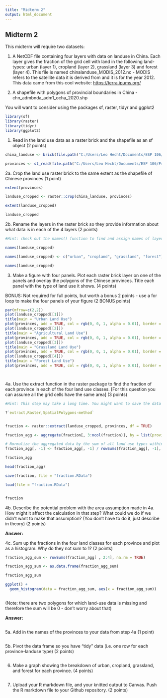 ```yaml
---
title: "Midterm 2"
output: html_document
---
```


## Midterm 2

This midterm will require two datasets:

1. A NetCDF file containing four layers with data on landuse in China. Each layer gives the fraction of the grid cell with land in the following land-types: urban (layer 1), cropland (layer 2), grassland (layer 3) and forest (layer 4). This file is named chinalanduse_MODIS_2012.nc - MODIS refers to the satellite data it is derived from and it is for the year 2012. This data came from this cool website: <https://terra.ipums.org/>

2. A shapefile with polygons of provincial boundaries in China - chn_admbnda_adm1_ocha_2020.shp

You will want to consider using the packages sf, raster, tidyr and ggplot2

```r

library(sf)
library(raster)
library(tidyr)
library(ggplot2)


```

1. Read in the land use data as a raster brick and the shapefile as an sf object (2 points)

```r

china_landuse <- brick(file.path("C:/Users/Leo Hecht/Documents/ESP 106/chinalanduse_MODIS_2012.nc"))

provinces <- st_read(file.path("C:/Users/Leo Hecht/Documents/ESP 106/Province Shapefile/chn_admbnda_adm1_ocha_2020.shp"))


```

2a. Crop the land use raster brick to the same extent as the shapefile of Chinese provinces (1 point)

```r

extent(provinces)

landuse_cropped <- raster::crop(china_landuse, provinces)

extent(landuse_cropped) 

landuse_cropped


```

2b. Rename the layers in the raster brick so they provide information about what data is in each of the 4 layers (2 points)

```r

#Hint: check out the names() function to find and assign names of layers of raster objects

names(landuse_cropped)

names(landuse_cropped) <- c("urban", "cropland", "grassland", "forest")

names(landuse_cropped)


```

3. Make a figure with four panels. Plot each raster brick layer on one of the panels and overlay the polygons of the Chinese provinces. Title each panel with the type of land use it shows. (4 points)

BONUS: Not required for full points, but worth a bonus 2 points - use a for loop to make the four panels of your figure (2 BONUS points)

```r


par(mfrow=c(2,2))
plot(landuse_cropped[[1]])
title(main = "Urban Land Use")
plot(provinces, add = TRUE, col = rgb(0, 0, 1, alpha = 0.01), border = "black")
plot(landuse_cropped[[2]])
title(main = "Agricultural Land Use")
plot(provinces, add = TRUE, col = rgb(0, 0, 1, alpha = 0.01), border = "black")
plot(landuse_cropped[[3]])
title(main = "Grassland Land Use")
plot(provinces, add = TRUE, col = rgb(0, 0, 1, alpha = 0.01), border = "black")
plot(landuse_cropped[[4]])
title(main = "Forest Land Use")
plot(provinces, add = TRUE, col = rgb(0, 0, 1, alpha = 0.01), border = "black")




```

4a. Use the extract function in the raster package to find the fraction of each province in each of the four land use classes. [For this question you can assume all the grid cells have the same area] (3 points)

```r
#Hint: This step may take a long time. You might want to save the data frame after you extract the data so you don't have to run the code again. You can save objects in R as RData files (.Rdat) using save() and then read them in again using load(). 

?`extract,Raster,SpatialPolygons-method`


fraction <- raster::extract(landuse_cropped, provinces, df = TRUE)

fraction_agg <- aggregate(fraction[, 3:ncol(fraction)], by = list(province_ID = fraction$ID), FUN = sum)

# Normalize the aggregated data by the sum of all land use types within each province to get fractions
fraction_agg[, -1] <- fraction_agg[, -1] / rowSums(fraction_agg[, -1], na.rm = TRUE)

fraction_agg

head(fraction_agg)

save(fraction, file = "fraction.RData")

load(file = "fraction.RData")


fraction

```

4b. Describe the potential problem with the area assumption made in 4a. How might it affect the calculation in that step? What could we do if we didn't want to make that assumption? (You don't have to do it, just describe in theory) (2 points)

**Answer: **

4c. Sum up the fractions in the four land classes for each province and plot as a histogram. Why do they not sum to 1? (2 points) 

```r

fraction_agg_sum <- rowSums(fraction_agg[ , 2:4], na.rm = TRUE)

fraction_agg_sum <- as.data.frame(fraction_agg_sum)

fraction_agg_sum

ggplot() +
  geom_histogram(data = fraction_agg_sum, aes(x = fraction_agg_sum))



```

(Note: there are two polygons for which land-use data is missing and therefore the sum will be 0 - don't worry about that)

**Answer: **

```r

```

5a. Add in the names of the provinces to your data from step 4a (1 point)

```r

```

5b. Pivot the data frame so you have "tidy" data (i.e. one row for each province-landuse type) (2 points)

```r

```

6. Make a graph showing the breakdown of urban, cropland, grassland, and forest for each province. (4 points)

```r

```

7. Upload your R markdown file, and your knitted output to Canvas. Push the R markdown file to your Github repository. (2 points)
